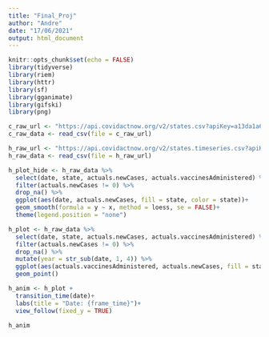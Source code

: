 ```yaml
---
title: "Final_Proj"
author: "Andre"
date: "17/06/2021"
output: html_document
---
```


```r
knitr::opts_chunk$set(echo = FALSE)
library(tidyverse)
library(riem)
library(httr)
library(sf)
library(gganimate)
library(gifski)
library(png)
```


```r
c_raw_url <- "https://api.covidactnow.org/v2/states.csv?apiKey=a13da1a6818345c697cc89ea4554529a"
c_raw_data <- read_csv(file = c_raw_url)

h_raw_url <- "https://api.covidactnow.org/v2/states.timeseries.csv?apiKey=a13da1a6818345c697cc89ea4554529a"
h_raw_data <- read_csv(file = h_raw_url)

```


```r
h_plot_hide <- h_raw_data %>% 
  select(date, state, actuals.newCases, actuals.vaccinesAdministered) %>% 
  filter(actuals.newCases != 0) %>% 
  drop_na() %>% 
  ggplot(aes(date, actuals.newCases, fill = state, color = state))+
  geom_smooth(formula = y ~ x, method = loess, se = FALSE)+
  theme(legend.position = "none")
```

```r
h_plot <- h_raw_data %>% 
  select(date, state, actuals.newCases, actuals.vaccinesAdministered) %>% 
  filter(actuals.newCases != 0) %>% 
  drop_na() %>% 
  mutate(year = str_sub(date, 1, 4)) %>% 
  ggplot(aes(actuals.vaccinesAdministered, actuals.newCases, fill = state, color = state))+
  geom_point()
```


```r
h_anim <- h_plot +
  transition_time(date)+
  labs(title = "Date: {frame_time}")+
  view_follow(fixed_y = TRUE)

h_anim
  
```

